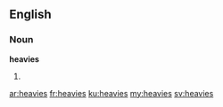 ==English==

===Noun===
'''heavies'''

# {{plural of|heavy}}

[[ar:heavies]]
[[fr:heavies]]
[[ku:heavies]]
[[my:heavies]]
[[sv:heavies]]